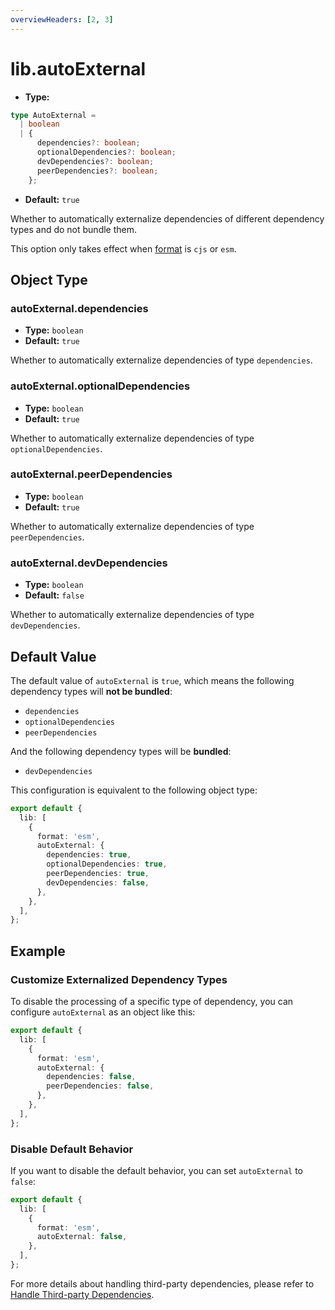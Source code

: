 ```yaml
---
overviewHeaders: [2, 3]
---
```


# lib.autoExternal

- **Type:**

```ts
type AutoExternal =
  | boolean
  | {
      dependencies?: boolean;
      optionalDependencies?: boolean;
      devDependencies?: boolean;
      peerDependencies?: boolean;
    };
```

- **Default:** `true`

Whether to automatically externalize dependencies of different dependency types and do not bundle them.

This option only takes effect when [format](/config/lib/format) is `cjs` or `esm`.

## Object Type

### autoExternal.dependencies

- **Type:** `boolean`
- **Default:** `true`

Whether to automatically externalize dependencies of type `dependencies`.

### autoExternal.optionalDependencies

- **Type:** `boolean`
- **Default:** `true`

Whether to automatically externalize dependencies of type `optionalDependencies`.

### autoExternal.peerDependencies

- **Type:** `boolean`
- **Default:** `true`

Whether to automatically externalize dependencies of type `peerDependencies`.

### autoExternal.devDependencies

- **Type:** `boolean`
- **Default:** `false`

Whether to automatically externalize dependencies of type `devDependencies`.

## Default Value

The default value of `autoExternal` is `true`, which means the following dependency types will **not be bundled**:

- `dependencies`
- `optionalDependencies`
- `peerDependencies`

And the following dependency types will be **bundled**:

- `devDependencies`

This configuration is equivalent to the following object type:

```ts
export default {
  lib: [
    {
      format: 'esm',
      autoExternal: {
        dependencies: true,
        optionalDependencies: true,
        peerDependencies: true,
        devDependencies: false,
      },
    },
  ],
};
```

## Example

### Customize Externalized Dependency Types

To disable the processing of a specific type of dependency, you can configure `autoExternal` as an object like this:

```ts title="rslib.config.ts"
export default {
  lib: [
    {
      format: 'esm',
      autoExternal: {
        dependencies: false,
        peerDependencies: false,
      },
    },
  ],
};
```

### Disable Default Behavior

If you want to disable the default behavior, you can set `autoExternal` to `false`:

```ts title="rslib.config.ts"
export default {
  lib: [
    {
      format: 'esm',
      autoExternal: false,
    },
  ],
};
```

For more details about handling third-party dependencies, please refer to [Handle Third-party Dependencies](/guide/advanced/third-party-deps).
